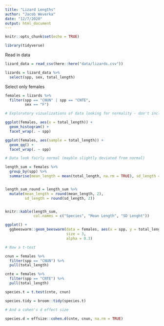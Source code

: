 ```yaml
---
title: "Lizard Lengths"
author: "Jacob Weverka"
date: "12/7/2020"
output: html_document
---
```


```r
knitr::opts_chunk$set(echo = TRUE)

library(tidyverse)


```

Read in data

```r

lizard_data = read_csv(here::here("data/lizards.csv"))

lizards = lizard_data %>%
  select(spp, sex, total_length)


```

Select only females 
```r
females = lizards %>%
  filter(spp == "CNUN" | spp == "CNTE",
         sex == "F")
```


```r

# Exploratory vizualizations of data looking for normality - don't include in final report!

ggplot(females, aes(x = total_length)) +
  geom_histogram() +
  facet_wrap(. ~ spp)

ggplot(females, aes(sample = total_length)) +
  geom_qq() +
  facet_wrap(. ~ spp)

# Data look fairly normal (mayble slightly deviated from normal)


```

```r
length_sum = females %>%
  group_by(spp) %>%
  summarise(mean_length = mean(total_length, na.rm = TRUE), sd_length = sd(total_length, na.rm = TRUE))


length_sum_round = length_sum %>%
  mutate(mean_length = round(mean_length, 2),
         sd_length = round(sd_length, 2))


knitr::kable(length_sum,
             col.names = c("Species", "Mean Length", "SD Lenght"))
```




```r
ggplot() +
  ggbeeswarm::geom_beeswarm(data = females, aes(x = spp, y = total_length),
                            size = 3,
                            alpha = 0.3) 
```






```r
# Now a t-test

cnun = females %>%
  filter(spp == "CNUN") %>%
  pull(total_length)

cnte = females %>%
  filter(spp == "CNTE") %>%
  pull(total_length)

species.t = t.test(cnte, cnun)

species.tidy = broom::tidy(species.t)

```

```r
# And a cohen's d effect size

species.d = effsize::cohen.d(cnte, cnun, na.rm = TRUE)


```













